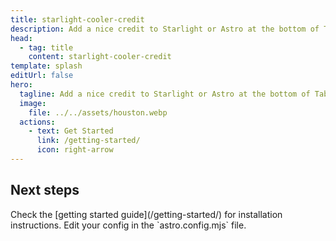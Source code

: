 ```yaml
---
title: starlight-cooler-credit
description: Add a nice credit to Starlight or Astro at the bottom of Table of Contents.
head:
  - tag: title
    content: starlight-cooler-credit
template: splash
editUrl: false
hero:
  tagline: Add a nice credit to Starlight or Astro at the bottom of Table of Contents.
  image:
    file: ../../assets/houston.webp
  actions:
    - text: Get Started
      link: /getting-started/
      icon: right-arrow
---
```



## Next steps

<CardGrid stagger>
  <Card title="Install the plugin" icon="puzzle">
    Check the [getting started guide](/getting-started/) for installation instructions.
  </Card>
  <Card title="Configure the plugin" icon="setting">
    Edit your config in the `astro.config.mjs` file.
  </Card>
</CardGrid>
